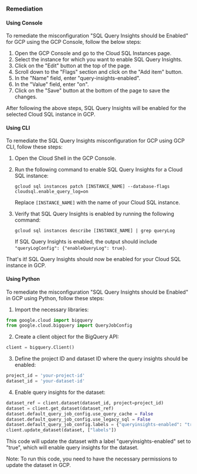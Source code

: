 ### Remediation

#### Using Console

To remediate the misconfiguration "SQL Query Insights should be Enabled" for GCP using the GCP Console, follow the below steps:

1. Open the GCP Console and go to the Cloud SQL Instances page.
2. Select the instance for which you want to enable SQL Query Insights.
3. Click on the "Edit" button at the top of the page.
4. Scroll down to the "Flags" section and click on the "Add item" button.
5. In the "Name" field, enter "query-insights-enabled".
6. In the "Value" field, enter "on".
7. Click on the "Save" button at the bottom of the page to save the changes.

After following the above steps, SQL Query Insights will be enabled for the selected Cloud SQL instance in GCP.

#### Using CLI

To remediate the SQL Query Insights misconfiguration for GCP using GCP CLI, follow these steps:

1. Open the Cloud Shell in the GCP Console.

2. Run the following command to enable SQL Query Insights for a Cloud SQL instance:

   ```
   gcloud sql instances patch [INSTANCE_NAME] --database-flags cloudsql.enable_query_log=on
   ```

   Replace `[INSTANCE_NAME]` with the name of your Cloud SQL instance.

3. Verify that SQL Query Insights is enabled by running the following command:

   ```
   gcloud sql instances describe [INSTANCE_NAME] | grep queryLog
   ```

   If SQL Query Insights is enabled, the output should include `"queryLogConfig": {"enableQueryLog": true}`.

That's it! SQL Query Insights should now be enabled for your Cloud SQL instance in GCP.

#### Using Python

To remediate the misconfiguration "SQL Query Insights should be Enabled" in GCP using Python, follow these steps:

1. Import the necessary libraries:

```python
from google.cloud import bigquery
from google.cloud.bigquery import QueryJobConfig
```

2. Create a client object for the BigQuery API:

```python
client = bigquery.Client()
```

3. Define the project ID and dataset ID where the query insights should be enabled:

```python
project_id = 'your-project-id'
dataset_id = 'your-dataset-id'
```

4. Enable query insights for the dataset:

```python
dataset_ref = client.dataset(dataset_id, project=project_id)
dataset = client.get_dataset(dataset_ref)
dataset.default_query_job_config.use_query_cache = False
dataset.default_query_job_config.use_legacy_sql = False
dataset.default_query_job_config.labels = {"queryinsights-enabled": "true"}
client.update_dataset(dataset, ["labels"])
```

This code will update the dataset with a label "queryinsights-enabled" set to "true", which will enable query insights for the dataset.

Note: To run this code, you need to have the necessary permissions to update the dataset in GCP.

